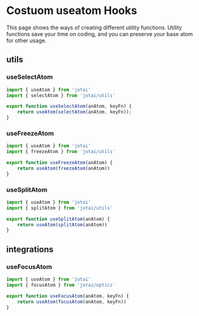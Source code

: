 # Costuom useatom Hooks

This page shows the ways of creating different utility functions. Utility functions save your time on coding, and you can preserve your base atom for other usage.

## utils

### useSelectAtom

```ts
import { useAtom } from 'jotai'
import { selectAtom } from 'jotai/utils'

export function useSelectAtom(anAtom, keyFn) {
    return useAtom(selectAtom(anAtom, keyFn));
}
```

### useFreezeAtom

```ts
import { useAtom } from 'jotai'
import { freezeAtom } from 'jotai/utils'

export function useFreezeAtom(anAtom) {
    return useAtom(freezeAtom(anAtom))
}
```

### useSplitAtom

```ts
import { useAtom } from 'jotai'
import { splitAtom } from 'jotai/utils'

export function useSplitAtom(anAtom) {
    return useAtom(splitAtom(anAtom))
}
```

## integrations

### useFocusAtom

```ts
import { useAtom } from 'jotai'
import { focusAtom } from 'jotai/optics'

export function useFocusAtom(anAtom, keyFn) {
    return useAtom(focusAtom(anAtom, keyFn))
}
```
